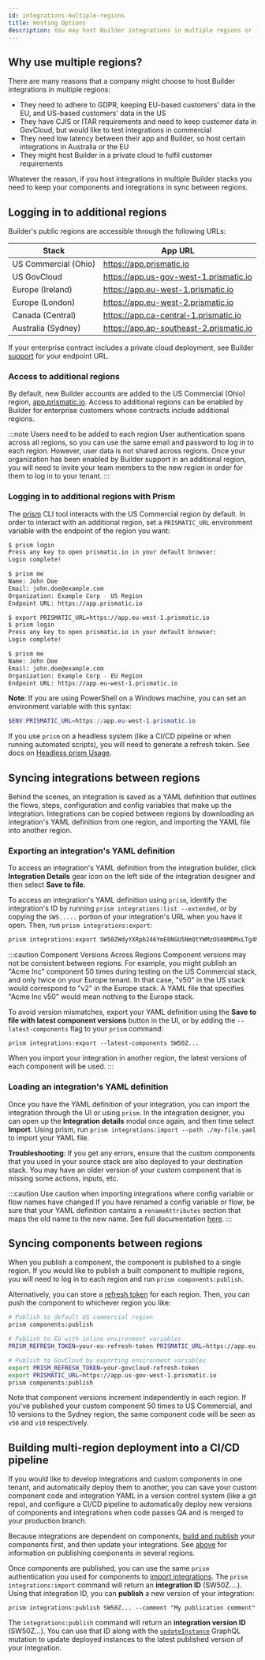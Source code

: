 ```yaml
---
id: integrations-multiple-regions
title: Hosting Options
description: You may host Builder integrations in multiple regions or in your private cloud. Here's how you manage integrations across multiple regions.
---
```


## Why use multiple regions?

There are many reasons that a company might choose to host Builder integrations in multiple regions:

- They need to adhere to GDPR, keeping EU-based customers' data in the EU, and US-based customers' data in the US
- They have CJIS or ITAR requirements and need to keep customer data in GovCloud, but would like to test integrations in commercial
- They need low latency between their app and Builder, so host certain integrations in Australia or the EU
- They might host Builder in a private cloud to fulfil customer requirements

Whatever the reason, if you host integrations in multiple Builder stacks you need to keep your components and integrations in sync between regions.

## Logging in to additional regions

Builder's public regions are accessible through the following URLs:

| Stack                | App URL                                 |
| -------------------- | --------------------------------------- |
| US Commercial (Ohio) | https://app.prismatic.io                |
| US GovCloud          | https://app.us-gov-west-1.prismatic.io  |
| Europe (Ireland)     | https://app.eu-west-1.prismatic.io      |
| Europe (London)      | https://app.eu-west-2.prismatic.io      |
| Canada (Central)     | https://app.ca-central-1.prismatic.io   |
| Australia (Sydney)   | https://app.ap-southeast-2.prismatic.io |

If your enterprise contract includes a private cloud deployment, see Builder [support](mailto:support@prismatic.io) for your endpoint URL.

### Access to additional regions

By default, new Builder accounts are added to the US Commercial (Ohio) region, [app.prismatic.io](https://app.prismatic.io).
Access to additional regions can be enabled by Builder for enterprise customers whose contracts include additional regions.

:::note Users need to be added to each region
User authentication spans across all regions, so you can use the same email and password to log in to each region.
However, user data is not shared across regions.
Once your organization has been enabled by Builder support in an additional region, you will need to invite your team members to the new region in order for them to log in to your tenant.
:::

### Logging in to additional regions with Prism

The [prism](/docs/composer/builder/cli/prism.mdx) CLI tool interacts with the US Commercial region by default.
In order to interact with an additional region, set a `PRISMATIC_URL` environment variable with the endpoint of the region you want:

```bash title="Log in to US and then EU stacks from a Unix-based terminal"
$ prism login
Press any key to open prismatic.io in your default browser:
Login complete!

$ prism me
Name: John Doe
Email: john.doe@example.com
Organization: Example Corp - US Region
Endpoint URL: https://app.prismatic.io

$ export PRISMATIC_URL=https://app.eu-west-1.prismatic.io
$ prism login
Press any key to open prismatic.io in your default browser:
Login complete!

$ prism me
Name: John Doe
Email: john.doe@example.com
Organization: Example Corp - EU Region
Endpoint URL: https://app.eu-west-1.prismatic.io
```

**Note**: If you are using PowerShell on a Windows machine, you can set an environment variable with this syntax:

```powershell
$ENV:PRISMATIC_URL=https://app.eu-west-1.prismatic.io
```

If you use `prism` on a headless system (like a CI/CD pipeline or when running automated scripts), you will need to generate a refresh token.
See docs on [Headless prism Usage](/docs/composer/builder/cli/cli-usage.mdx#headless-prism-usage-for-cicd-pipelines).

## Syncing integrations between regions

Behind the scenes, an integration is saved as a YAML definition that outlines the flows, steps, configuration and config variables that make up the integration.
Integrations can be copied between regions by downloading an integration's YAML definition from one region, and importing the YAML file into another region.

### Exporting an integration's YAML definition

To access an integration's YAML definition from the integration builder, click **Integration Details** gear icon on the left side of the integration designer and then select **Save to file**.

To access an integration's YAML definition using `prism`, identify the integration's ID by running `prism integrations:list --extended`, or by copying the `SW5.....` portion of your integration's URL when you have it open.
Then, run `prism integrations:export`:

```bash title="Save an integration's YAML definition to my-file.yaml"
prism integrations:export SW50ZWdyYXRpb246YmE0NGU5NmQtYWMzOS00MDMxLTg4MmUtMWQyNzA5ZjY5MDg0 > my-file.yaml
```

:::caution Component Versions Across Regions
Component versions may not be consistent between regions.
For example, you might publish an "Acme Inc" component 50 times during testing on the US Commercial stack, and only twice on your Europe tenant.
In that case, "v50" in the US stack would correspond to "v2" in the Europe stack.
A YAML file that specifies "Acme Inc v50" would mean nothing to the Europe stack.

To avoid version mismatches, export your YAML definition using the **Save to file with latest component versions** button in the UI, or by adding the `--latest-components` flag to your `prism` command:

```
prism integrations:export --latest-components SW50Z...
```

When you import your integration in another region, the latest versions of each component will be used.
:::

### Loading an integration's YAML definition

Once you have the YAML definition of your integration, you can import the integration through the UI or using `prism`.
In the integration designer, you can open up the **Integration details** modal once again, and then time select **Import**.
Using prism, run `prism integrations:import --path ./my-file.yaml` to import your YAML file.

**Troubleshooting**: If you get any errors, ensure that the custom components that you used in your source stack are also deployed to your destination stack.
You may have an older version of your custom component that is missing some actions, inputs, etc.

:::caution Use caution when importing integrations where config variable or flow names have changed
If you have renamed a config variable or flow, be sure that your YAML definition contains a `renameAttributes` section that maps the old name to the new name.
See full documentation [here](/docs/composer/builder/integrations.mdx/#renaming-flows-and-config-variables-in-yaml-definitions).
:::

## Syncing components between regions

When you publish a component, the component is published to a single region.
If you would like to publish a built component to multiple regions, you will need to log in to each region and run `prism components:publish`.

Alternatively, you can store a [refresh token](/docs/composer/builder/cli/cli-usage.mdx#headless-prism-usage-for-cicd-pipelines) for each region.
Then, you can push the component to whichever region you like:

```bash title="Publish a component to multiple regions"
# Publish to default US commercial region
prism components:publish

# Publish to EU with inline environment variables
PRISM_REFRESH_TOKEN=your-eu-refresh-token PRISMATIC_URL=https://app.eu-west-1.prismatic.io prism components:publish

# Publish to GovCloud by exporting environment variables
export PRISM_REFRESH_TOKEN=your-govcloud-refresh-token
export PRISMATIC_URL=https://app.us-gov-west-1.prismatic.io
prism components:publish
```

Note that component versions increment independently in each region.
If you've published your custom component 50 times to US Commercial, and 10 versions to the Sydney region, the same component code will be seen as `v50` and `v10` respectively.

## Building multi-region deployment into a CI/CD pipeline

If you would like to develop integrations and custom components in one tenant, and automatically deploy them to another, you can save your custom component code and integration YAML in a version control system (like a git repo), and configure a CI/CD pipeline to automatically deploy new versions of components and integrations when code passes QA and is merged to your production branch.

Because integrations are dependent on components, [build and publish](/docs/composer/builder/custom-components/writing-custom-components.mdx#publishing-a-component) your components first, and then update your integrations.
See [above](#syncing-components-between-regions) for information on publishing components in several regions.

Once components are published, you can use the same `prism` authentication you used for components to [import integrations](#loading-an-integrations-yaml-definition).
The `prism integrations:import` command will return an **integration ID** (SW50Z....).
Using that integration ID, you can **publish** a new version of your integration:

```
prism integrations:publish SW50Z... --comment "My publication comment"
```

The `integrations:publish` command will return an **integration version ID** (SW50Z...).
You can use that ID along with the [`updateInstance`](/docs/composer/builder/api/schema/mutation/updateInstance.mdx) GraphQL mutation to update deployed instances to the latest published version of your integration.
